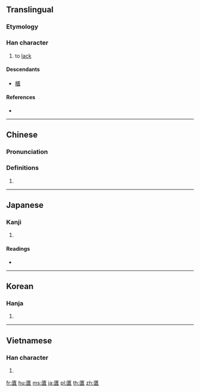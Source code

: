 {{also|匮}}
==Translingual==

===Etymology===
{{Han compound|匚|貴|c1=s|c2=p|t1=cabinet|t2=valuables|ls=psc}}

===Han character===
{{Han char|rn=22|rad=匚|as=12|sn=14|four=71718|canj=SLMC|ids=⿷匚貴}}

# to [[lack]]

====Descendants====
* [[櫃]]

====References====
* {{Han ref|kx=0154.200|dkj=02651|dj=0346.240|hdz=10089.140|uh=5331|ud=21297|bh=B9BC|bd=47548}}

----

==Chinese==
{{zh-forms|s=匮}}

===Pronunciation===
{{zh-pron
|m=guì
|c=gwai6
|mc=y
|oc=y
|ma=
|cat=v
}}

===Definitions===
# {{rfdef|lang=zh}}

----

==Japanese==

===Kanji===
{{ja-kanji|grade=|rs=匚12}}

# {{defn|lang=ja|sort=匚12}}

====Readings====
* {{ja-readings|on=[[き]] (ki), [[ぎ]] (gi)|kun=[[ひつ]] (hitsu)}}

----

==Korean==

===Hanja===
{{ko-hanja|hangeul=궤|rv=gwe|mr=kwe}}

# {{defn|lang=ko|sort=匚12}}

----

==Vietnamese==

===Han character===
{{vi-readings|rs=匚12| hanviet = quĩ}}

# {{defn|lang=vi|sort=匚12}}

[[fr:匱]]
[[hu:匱]]
[[ms:匱]]
[[ja:匱]]
[[pl:匱]]
[[th:匱]]
[[zh:匱]]